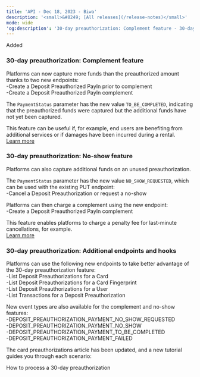 ```yaml
---
title: 'API - Dec 18, 2023 - Biwa'  
description: '<small>&#8249; [All releases](/release-notes)</small>'  
mode: wide  
'og:description': '30-day preauthorization: Complement feature - 30-day preauthorization: No-show feature - 30-day preauthorization: Additional endpoints and hooks'  
---
```

  
  <div class="pill pill-green rn-pill">Added</div> 
  
### 30-day preauthorization: Complement feature  

Platforms can now capture more funds than the preauthorized amount thanks to two new endpoints:  
-Create a Deposit Preauthorized PayIn prior to complement  
-Create a Deposit Preauthorized PayIn complement  

The `PaymentStatus` parameter has the new value `TO_BE_COMPLETED`, indicating that the preauthorized funds were captured but the additional funds have not yet been captured.   

This feature can be useful if, for example, end users are benefiting from additional services or if damages have been incurred during a rental.  
<a href="#" class="btn Secondary normal">Learn more</a> 
  
### 30-day preauthorization: No-show feature  

Platforms can also capture additional funds on an unused preauthorization.   

The `PaymentStatus` parameter has the new value `NO_SHOW_REQUESTED`, which can be used with the existing PUT endpoint:   
-Cancel a Deposit Preauthorization or request a no-show  

Platforms can then charge a complement using the new endpoint:  
-Create a Deposit Preauthorized PayIn complement  

This feature enables platforms to charge a penalty fee for last-minute cancellations, for example.  
<a href="#" class="btn Secondary normal">Learn more</a> 
  
### 30-day preauthorization: Additional endpoints and hooks  

Platforms can use the following new endpoints to take better advantage of the 30-day preauthorization feature:   
-List Deposit Preauthorizations for a Card  
-List Deposit Preauthorizations for a Card Fingerprint  
-List Deposit Preauthorizations for a User  
-List Transactions for a Deposit Preauthorization  

New event types are also available for the complement and no-show features:   
-DEPOSIT_PREAUTHORIZATION_PAYMENT_NO_SHOW_REQUESTED  
-DEPOSIT_PREAUTHORIZATION_PAYMENT_NO_SHOW  
-DEPOSIT_PREAUTHORIZATION_PAYMENT_TO_BE_COMPLETED  
-DEPOSIT_PREAUTHORIZATION_PAYMENT_FAILED  

The card preauthorizations article has been updated, and a new tutorial guides you through each scenario:  

<Card title="Tutorial">How to process a 30-day preauthorization</Card>